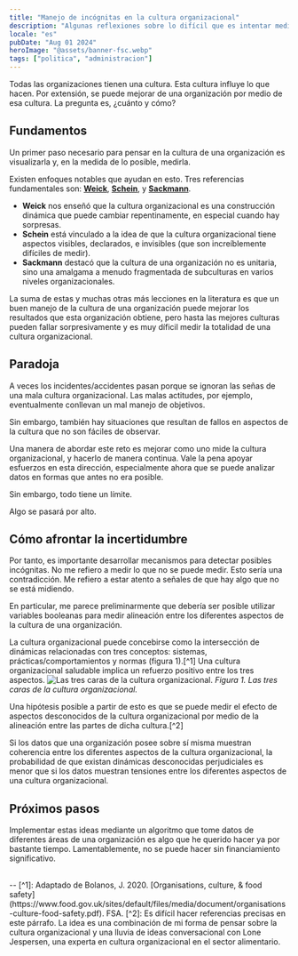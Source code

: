 ```yaml
---
title: "Manejo de incógnitas en la cultura organizacional"
description: "Algunas reflexiones sobre lo difícil que es intentar medir aspectos de la cultura organizacional que no se han observado directamente"
locale: "es"
pubDate: "Aug 01 2024"
heroImage: "@assets/banner-fsc.webp"
tags: ["politica", "administracion"]
---
```


Todas las organizaciones tienen una cultura. Esta cultura influye lo que hacen. Por extensión, se puede mejorar de una organización por medio de esa cultura. La pregunta es, ¿cuánto y cómo?

## Fundamentos
Un primer paso necesario para pensar en la cultura de una organización es visualizarla y, en la medida de lo posible, medirla.

Existen enfoques notables que ayudan en esto. Tres referencias fundamentales son: <a href="https://michiganross.umich.edu/faculty-research/faculty/karl-weick" target="_blank">**Weick**</a>, <a href="https://mitsloan.mit.edu/faculty/directory/edgar-h-schein" target="_blank">**Schein**</a>, y <a href="https://scholar-google-com.gate3.library.lse.ac.uk/citations?user=58wL0FsAAAAJ" target="_blank">**Sackmann**</a>.

- **Weick** nos enseñó que la cultura organizacional es una construcción dinámica que puede cambiar repentinamente, en especial cuando hay sorpresas.
- **Schein** está vinculado a la idea de que la cultura organizacional tiene aspectos visibles, declarados, e invisibles (que son increíblemente difíciles de medir).
- **Sackmann** destacó que la cultura de una organización no es unitaria, sino una amalgama a menudo fragmentada de subculturas en varios niveles organizacionales.

La suma de estas y muchas otras más lecciones en la literatura es que un buen manejo de la cultura de una organización puede mejorar los resultados que esta organización obtiene, pero hasta las mejores culturas pueden fallar sorpresivamente y es muy díficil medir la totalidad de una cultura organizacional.

## Paradoja
A veces los incidentes/accidentes pasan porque se ignoran las señas de una mala cultura organizacional. Las malas actitudes, por ejemplo, eventualmente conllevan un mal manejo de objetivos.

Sin embargo, también hay situaciones que resultan de fallos en aspectos de la cultura que no son fáciles de observar.

Una manera de abordar este reto es mejorar como uno mide la cultura organizacional, y hacerlo de manera continua. Vale la pena apoyar esfuerzos en esta dirección, especialmente ahora que se puede analizar datos en formas que antes no era posible.

Sin embargo, todo tiene un límite.

Algo se pasará por alto.

## Cómo afrontar la incertidumbre
Por tanto, es importante desarrollar mecanismos para detectar posibles incógnitas. No me refiero a medir lo que no se puede medir. Esto sería una contradicción. Me refiero a estar atento a señales de que hay algo que no se está midiendo.

En particular, me parece preliminarmente que debería ser posible utilizar variables booleanas para medir alineación entre los diferentes aspectos de la cultura de una organización. 

La cultura organizacional puede concebirse como la intersección de dinámicas relacionadas con tres conceptos: sistemas, prácticas/comportamientos y normas (figura 1).[^1] Una cultura organizacional saludable implica un refuerzo positivo entre los tres aspectos.
![Las tres caras de la cultura organizacional.](assets/food-safety-culture.webp "Figura 1: Las tres caras de la cultura organizacional.")
<span className="text-2sm">*Figura 1. Las tres caras de la cultura organizacional.*</span>

Una hipótesis posible a partir de esto es que se puede medir el efecto de aspectos desconocidos de la cultura organizacional por medio de la alineación entre las partes de dicha cultura.[^2] 

Si los datos que una organización posee sobre sí misma muestran coherencia entre los diferentes aspectos de la cultura organizacional, la probabilidad de que existan dinámicas desconocidas perjudiciales es menor que si los datos muestran tensiones entre los diferentes aspectos de una cultura organizacional.

## Próximos pasos
Implementar estas ideas mediante un algoritmo que tome datos de diferentes áreas de una organización es algo que he querido hacer ya por bastante tiempo. Lamentablemente, no se puede hacer sin financiamiento significativo.

<br />
--
[^1]: Adaptado de Bolanos, J. 2020. [Organisations, culture, & food safety](https://www.food.gov.uk/sites/default/files/media/document/organisations-culture-food-safety.pdf). FSA.
[^2]: Es difícil hacer referencias precisas en este párrafo. La idea es una combinación de mi forma de pensar sobre la cultura organizacional y una lluvia de ideas conversacional con Lone Jespersen, una experta en cultura organizacional en el sector alimentario.